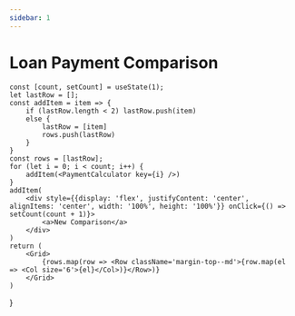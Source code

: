 ```yaml
---
sidebar: 1
---
```


# Loan Payment Comparison


    const [count, setCount] = useState(1);
    let lastRow = [];
    const addItem = item => {
        if (lastRow.length < 2) lastRow.push(item)
        else {
            lastRow = [item]
            rows.push(lastRow)
        }
    }
    const rows = [lastRow];
    for (let i = 0; i < count; i++) {
        addItem(<PaymentCalculator key={i} />)
    }
    addItem(
        <div style={{display: 'flex', justifyContent: 'center', alignItems: 'center', width: '100%', height: '100%'}} onClick={() => setCount(count + 1)}>
            <a>New Comparison</a>
        </div>
    )
    return (
        <Grid>
            {rows.map(row => <Row className='margin-top--md'>{row.map(el => <Col size='6'>{el}</Col>)}</Row>)}
        </Grid>
    )
}

<PaymentComparison />